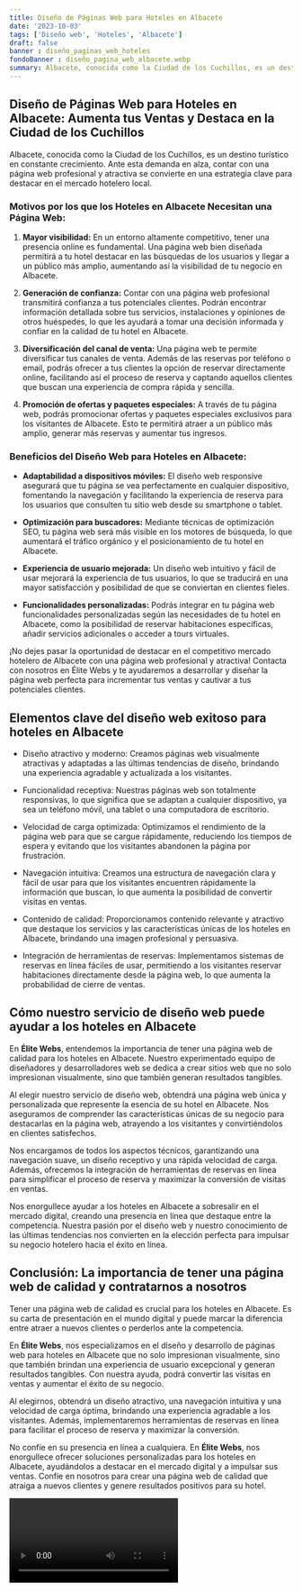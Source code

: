 ```yaml
---
title: Diseño de Páginas Web para Hoteles en Albacete
date: '2023-10-03'
tags: ['Diseño web', 'Hoteles', 'Albacete']
draft: false
banner : diseño_paginas_web_hoteles
fondoBanner : diseño_pagina_web_albacete.webp
summary: Albacete, conocida como la Ciudad de los Cuchillos, es un destino turístico en constante crecimiento. Ante esta demanda en alza, contar con una página web profesional y atractiva se convierte en una estrategia clave para destacar en el mercado hotelero local.
---
```


## **Diseño de Páginas Web para Hoteles en Albacete: Aumenta tus Ventas y Destaca en la Ciudad de los Cuchillos**

Albacete, conocida como la Ciudad de los Cuchillos, es un destino turístico en constante crecimiento. Ante esta demanda en alza, contar con una página web profesional y atractiva se convierte en una estrategia clave para destacar en el mercado hotelero local.

### **Motivos por los que los Hoteles en Albacete Necesitan una Página Web:**

1. **Mayor visibilidad:** En un entorno altamente competitivo, tener una presencia online es fundamental. Una página web bien diseñada permitirá a tu hotel destacar en las búsquedas de los usuarios y llegar a un público más amplio, aumentando así la visibilidad de tu negocio en Albacete.

2. **Generación de confianza:** Contar con una página web profesional transmitirá confianza a tus potenciales clientes. Podrán encontrar información detallada sobre tus servicios, instalaciones y opiniones de otros huéspedes, lo que les ayudará a tomar una decisión informada y confiar en la calidad de tu hotel en Albacete.

3. **Diversificación del canal de venta:** Una página web te permite diversificar tus canales de venta. Además de las reservas por teléfono o email, podrás ofrecer a tus clientes la opción de reservar directamente online, facilitando así el proceso de reserva y captando aquellos clientes que buscan una experiencia de compra rápida y sencilla.

4. **Promoción de ofertas y paquetes especiales:** A través de tu página web, podrás promocionar ofertas y paquetes especiales exclusivos para los visitantes de Albacete. Esto te permitirá atraer a un público más amplio, generar más reservas y aumentar tus ingresos.

### **Beneficios del Diseño Web para Hoteles en Albacete:**

- **Adaptabilidad a dispositivos móviles:** El diseño web responsive asegurará que tu página se vea perfectamente en cualquier dispositivo, fomentando la navegación y facilitando la experiencia de reserva para los usuarios que consulten tu sitio web desde su smartphone o tablet.

- **Optimización para buscadores:** Mediante técnicas de optimización SEO, tu página web será más visible en los motores de búsqueda, lo que aumentará el tráfico orgánico y el posicionamiento de tu hotel en Albacete.

- **Experiencia de usuario mejorada:** Un diseño web intuitivo y fácil de usar mejorará la experiencia de tus usuarios, lo que se traducirá en una mayor satisfacción y posibilidad de que se conviertan en clientes fieles.

- **Funcionalidades personalizadas:** Podrás integrar en tu página web funcionalidades personalizadas según las necesidades de tu hotel en Albacete, como la posibilidad de reservar habitaciones específicas, añadir servicios adicionales o acceder a tours virtuales.

¡No dejes pasar la oportunidad de destacar en el competitivo mercado hotelero de Albacete con una página web profesional y atractiva! Contacta con nosotros en Élite Webs y te ayudaremos a desarrollar y diseñar la página web perfecta para incrementar tus ventas y cautivar a tus potenciales clientes.

<GifSeo />

<Cta />

## Elementos clave del diseño web exitoso para hoteles en Albacete

* Diseño atractivo y moderno: Creamos páginas web visualmente atractivas y adaptadas a las últimas tendencias de diseño, brindando una experiencia agradable y actualizada a los visitantes.

* Funcionalidad receptiva: Nuestras páginas web son totalmente responsivas, lo que significa que se adaptan a cualquier dispositivo, ya sea un teléfono móvil, una tablet o una computadora de escritorio.

* Velocidad de carga optimizada: Optimizamos el rendimiento de la página web para que se cargue rápidamente, reduciendo los tiempos de espera y evitando que los visitantes abandonen la página por frustración.

* Navegación intuitiva: Creamos una estructura de navegación clara y fácil de usar para que los visitantes encuentren rápidamente la información que buscan, lo que aumenta la posibilidad de convertir visitas en ventas.

* Contenido de calidad: Proporcionamos contenido relevante y atractivo que destaque los servicios y las características únicas de los hoteles en Albacete, brindando una imagen profesional y persuasiva.

* Integración de herramientas de reservas: Implementamos sistemas de reservas en línea fáciles de usar, permitiendo a los visitantes reservar habitaciones directamente desde la página web, lo que aumenta la probabilidad de cierre de ventas.

## Cómo nuestro servicio de diseño web puede ayudar a los hoteles en Albacete

En **Élite Webs**, entendemos la importancia de tener una página web de calidad para los hoteles en Albacete. Nuestro experimentado equipo de diseñadores y desarrolladores web se dedica a crear sitios web que no solo impresionan visualmente, sino que también generan resultados tangibles.

Al elegir nuestro servicio de diseño web, obtendrá una página web única y personalizada que represente la esencia de su hotel en Albacete. Nos aseguramos de comprender las características únicas de su negocio para destacarlas en la página web, atrayendo a los visitantes y convirtiéndolos en clientes satisfechos.

Nos encargamos de todos los aspectos técnicos, garantizando una navegación suave, un diseño receptivo y una rápida velocidad de carga. Además, ofrecemos la integración de herramientas de reservas en línea para simplificar el proceso de reserva y maximizar la conversión de visitas en ventas.

Nos enorgullece ayudar a los hoteles en Albacete a sobresalir en el mercado digital, creando una presencia en línea que destaque entre la competencia. Nuestra pasión por el diseño web y nuestro conocimiento de las últimas tendencias nos convierten en la elección perfecta para impulsar su negocio hotelero hacia el éxito en línea.

## Conclusión: La importancia de tener una página web de calidad y contratarnos a nosotros

Tener una página web de calidad es crucial para los hoteles en Albacete. Es su carta de presentación en el mundo digital y puede marcar la diferencia entre atraer a nuevos clientes o perderlos ante la competencia.

En **Élite Webs**, nos especializamos en el diseño y desarrollo de páginas web para hoteles en Albacete que no solo impresionan visualmente, sino que también brindan una experiencia de usuario excepcional y generan resultados tangibles. Con nuestra ayuda, podrá convertir las visitas en ventas y aumentar el éxito de su negocio.

Al elegirnos, obtendrá un diseño atractivo, una navegación intuitiva y una velocidad de carga óptima, brindando una experiencia agradable a los visitantes. Además, implementaremos herramientas de reservas en línea para facilitar el proceso de reserva y maximizar la conversión.

No confíe en su presencia en línea a cualquiera. En **Élite Webs**, nos enorgullece ofrecer soluciones personalizadas para los hoteles en Albacete, ayudándolos a destacar en el mercado digital y a impulsar sus ventas. Confíe en nosotros para crear una página web de calidad que atraiga a nuevos clientes y genere resultados positivos para su hotel.

<Video />

<CtaBot job='Hoteles' city='Albacete'/>

<Gmaps query='Albacete+españa+maps' />